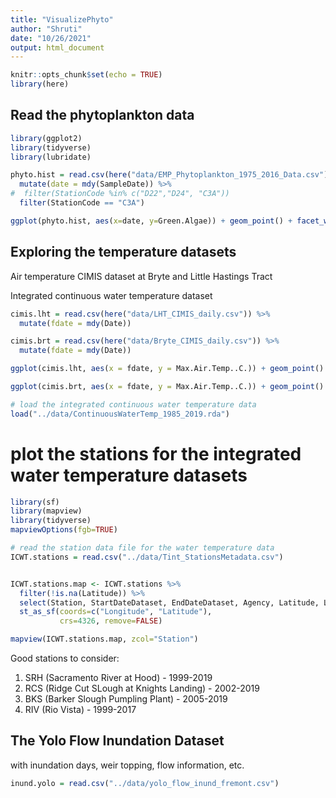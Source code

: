 ```yaml
---
title: "VisualizePhyto"
author: "Shruti"
date: "10/26/2021"
output: html_document
---
```


```r
knitr::opts_chunk$set(echo = TRUE)
library(here)
```

## Read the phytoplankton data

```r
library(ggplot2)
library(tidyverse)
library(lubridate)

phyto.hist = read.csv(here("data/EMP_Phytoplankton_1975_2016_Data.csv")) %>%
  mutate(date = mdy(SampleDate)) %>% 
#  filter(StationCode %in% c("D22","D24", "C3A"))
  filter(StationCode == "C3A")

ggplot(phyto.hist, aes(x=date, y=Green.Algae)) + geom_point() + facet_wrap(~StationCode, scales = "free") + theme_bw()

```
## Exploring the temperature datasets

Air temperature CIMIS dataset at Bryte and Little Hastings Tract

Integrated continuous water temperature dataset

```r

cimis.lht = read.csv(here("data/LHT_CIMIS_daily.csv")) %>% 
  mutate(fdate = mdy(Date))

cimis.brt = read.csv(here("data/Bryte_CIMIS_daily.csv")) %>% 
  mutate(fdate = mdy(Date))

ggplot(cimis.lht, aes(x = fdate, y = Max.Air.Temp..C.)) + geom_point() + theme_bw()

ggplot(cimis.brt, aes(x = fdate, y = Max.Air.Temp..C.)) + geom_point() + theme_bw()

# load the integrated continuous water temperature data
load("../data/ContinuousWaterTemp_1985_2019.rda")

```

# plot the stations for the integrated water temperature datasets

```r
library(sf)
library(mapview)
library(tidyverse)
mapviewOptions(fgb=TRUE)

# read the station data file for the water temperature data
ICWT.stations = read.csv("../data/Tint_StationsMetadata.csv")


ICWT.stations.map <- ICWT.stations %>%
  filter(!is.na(Latitude)) %>%
  select(Station, StartDateDataset, EndDateDataset, Agency, Latitude, Longitude) %>%
  st_as_sf(coords=c("Longitude", "Latitude"),
           crs=4326, remove=FALSE)

mapview(ICWT.stations.map, zcol="Station")
```

Good stations to consider:

1. SRH (Sacramento River at Hood) - 1999-2019
2. RCS (Ridge Cut SLough at Knights Landing) - 2002-2019
3. BKS (Barker Slough Pumpling Plant) - 2005-2019
4. RIV (Rio Vista) - 1999-2017


## The Yolo Flow Inundation Dataset

with inundation days, weir topping, flow information, etc.

```r

inund.yolo = read.csv("../data/yolo_flow_inund_fremont.csv")


```

